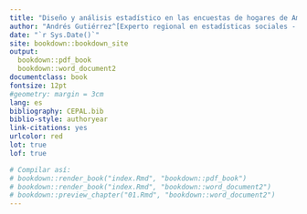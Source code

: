 ```yaml
--- 
title: "Diseño y análisis estadístico en las encuestas de hogares de América Latina"
author: "Andrés Gutiérrez^[Experto regional en estadísticas sociales - Unidad de Estadística Social - Comisión Económica para América Latina y el Caribe (CEPAL) -  andres.gutierrez@cepal.org]"
date: "`r Sys.Date()`"
site: bookdown::bookdown_site
output:
  bookdown::pdf_book
  bookdown::word_document2
documentclass: book
fontsize: 12pt
#geometry: margin = 3cm
lang: es
bibliography: CEPAL.bib
biblio-style: authoryear
link-citations: yes
urlcolor: red
lot: true
lof: true

# Compilar así:
# bookdown::render_book("index.Rmd", "bookdown::pdf_book")
# bookdown::render_book("index.Rmd", "bookdown::word_document2")
# bookdown::preview_chapter("01.Rmd", "bookdown::word_document2")
---
```

